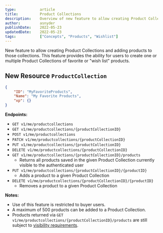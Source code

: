```yaml
---
type:           article
title:          Product Collections
description:    Overview of new feature to allow creating Product Collections and saving products to those collections.
author:         asnyder
publishDate:    2022-05-23
updatedDate:    2022-05-23
tags:           ["Concepts", "Products", "Wishlist"]
---
```


New feature to allow creating Product Collections and adding products to those collections. This feature provides the ability for users to create one or multiple Product Collections of favorite or "wish list" products.

## New Resource `ProductCollection`
```json
{
    "ID": "MyFavoriteProducts",
    "Name": "My Favorite Products",
    "xp": {}
}
```

**Endpoints:** 
- `GET v1/me/productcollections`
- `GET v1/me/productcollections/{productCollectionID}`
- `POST v1/me/productcollections`
- `PATCH v1/me/productcollections/{productCollectionID}`
- `PUT v1/me/productcollections/{productCollectionID}`
- `DELETE v1/me/productcollections/{productCollectionID}`
- `GET v1/me/productcollections/{productCollectionID}/products`
    - Returns all products saved in the given Product Collection currently visible to the authenticated user
- `PUT v1/me/productcollections/{productCollectionID}/{productID}`
    - Adds a product to a given Product Collection
- `DELETE v1/me/productcollections/{productCollectionID}/{productID}`
    - Removes a product to a given Product Collection

**Notes:**
- Use of this feature is restricted to buyer users.
- A maximum of 500 products can be added to a Product Collection.
- Products returned via `GET v1/me/productcollections/{productCollectionID}/products` are still subject to [visibility requirements](https://ordercloud.io/knowledge-base/product-visibility).
